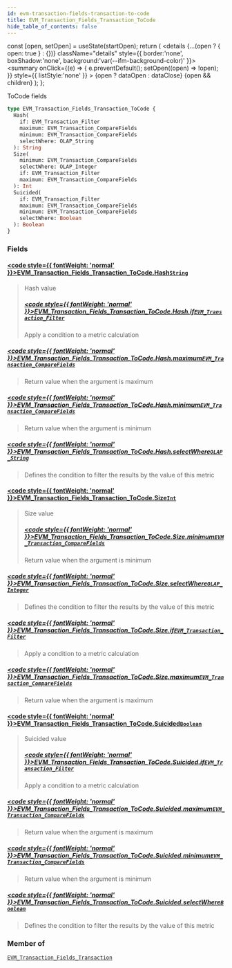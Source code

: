 ```yaml
---
id: evm-transaction-fields-transaction-to-code
title: EVM_Transaction_Fields_Transaction_ToCode
hide_table_of_contents: false
---
```







  const [open, setOpen] = useState(startOpen);
  return (
    <details {...(open ? { open: true } : {})} className="details" style={{ border:'none', boxShadow:'none', background:'var(--ifm-background-color)' }}>
      <summary
        onClick={(e) => {
          e.preventDefault();
          setOpen((open) => !open);
        }}
        style={{ listStyle:'none' }}
      >
      {open ? dataOpen : dataClose}
      </summary>
      {open && children}
    </details>
  );
};








ToCode fields


```graphql
type EVM_Transaction_Fields_Transaction_ToCode {
  Hash(
    if: EVM_Transaction_Filter
    maximum: EVM_Transaction_CompareFields
    minimum: EVM_Transaction_CompareFields
    selectWhere: OLAP_String
  ): String
  Size(
    minimum: EVM_Transaction_CompareFields
    selectWhere: OLAP_Integer
    if: EVM_Transaction_Filter
    maximum: EVM_Transaction_CompareFields
  ): Int
  Suicided(
    if: EVM_Transaction_Filter
    maximum: EVM_Transaction_CompareFields
    minimum: EVM_Transaction_CompareFields
    selectWhere: Boolean
  ): Boolean
}
```




### Fields

#### [<code style={{ fontWeight: 'normal' }}>EVM_Transaction_Fields_Transaction_ToCode.<b>Hash</b></code>](#)<Bullet />[`String`](/docs/graphql-reference/scalars/string) <Badge class="badge badge--secondary" text="scalar"/> 
> 
> 
> Hash value
> ##### [<code style={{ fontWeight: 'normal' }}>EVM_Transaction_Fields_Transaction_ToCode.Hash.<b>if</b></code>](#)<Bullet />[`EVM_Transaction_Filter`](/docs/graphql-reference/inputs/evm-transaction-filter) <Badge class="badge badge--secondary" text="input"/> 
> 
> 
> Apply a condition to a metric calculation
> 

##### [<code style={{ fontWeight: 'normal' }}>EVM_Transaction_Fields_Transaction_ToCode.Hash.<b>maximum</b></code>](#)<Bullet />[`EVM_Transaction_CompareFields`](/docs/graphql-reference/enums/evm-transaction-compare-fields) <Badge class="badge badge--secondary" text="enum"/> 
> 
> 
> Return value when the argument is maximum
> 

##### [<code style={{ fontWeight: 'normal' }}>EVM_Transaction_Fields_Transaction_ToCode.Hash.<b>minimum</b></code>](#)<Bullet />[`EVM_Transaction_CompareFields`](/docs/graphql-reference/enums/evm-transaction-compare-fields) <Badge class="badge badge--secondary" text="enum"/> 
> 
> 
> Return value when the argument is minimum
> 

##### [<code style={{ fontWeight: 'normal' }}>EVM_Transaction_Fields_Transaction_ToCode.Hash.<b>selectWhere</b></code>](#)<Bullet />[`OLAP_String`](/docs/graphql-reference/inputs/olap-string) <Badge class="badge badge--secondary" text="input"/> 
> 
> 
> Defines the condition to filter the results by the value of this metric
> 

#### [<code style={{ fontWeight: 'normal' }}>EVM_Transaction_Fields_Transaction_ToCode.<b>Size</b></code>](#)<Bullet />[`Int`](/docs/graphql-reference/scalars/int) <Badge class="badge badge--secondary" text="scalar"/> 
> 
> 
> Size value
> ##### [<code style={{ fontWeight: 'normal' }}>EVM_Transaction_Fields_Transaction_ToCode.Size.<b>minimum</b></code>](#)<Bullet />[`EVM_Transaction_CompareFields`](/docs/graphql-reference/enums/evm-transaction-compare-fields) <Badge class="badge badge--secondary" text="enum"/> 
> 
> 
> Return value when the argument is minimum
> 

##### [<code style={{ fontWeight: 'normal' }}>EVM_Transaction_Fields_Transaction_ToCode.Size.<b>selectWhere</b></code>](#)<Bullet />[`OLAP_Integer`](/docs/graphql-reference/inputs/olap-integer) <Badge class="badge badge--secondary" text="input"/> 
> 
> 
> Defines the condition to filter the results by the value of this metric
> 

##### [<code style={{ fontWeight: 'normal' }}>EVM_Transaction_Fields_Transaction_ToCode.Size.<b>if</b></code>](#)<Bullet />[`EVM_Transaction_Filter`](/docs/graphql-reference/inputs/evm-transaction-filter) <Badge class="badge badge--secondary" text="input"/> 
> 
> 
> Apply a condition to a metric calculation
> 

##### [<code style={{ fontWeight: 'normal' }}>EVM_Transaction_Fields_Transaction_ToCode.Size.<b>maximum</b></code>](#)<Bullet />[`EVM_Transaction_CompareFields`](/docs/graphql-reference/enums/evm-transaction-compare-fields) <Badge class="badge badge--secondary" text="enum"/> 
> 
> 
> Return value when the argument is maximum
> 

#### [<code style={{ fontWeight: 'normal' }}>EVM_Transaction_Fields_Transaction_ToCode.<b>Suicided</b></code>](#)<Bullet />[`Boolean`](/docs/graphql-reference/scalars/boolean) <Badge class="badge badge--secondary" text="scalar"/> 
> 
> 
> Suicided value
> ##### [<code style={{ fontWeight: 'normal' }}>EVM_Transaction_Fields_Transaction_ToCode.Suicided.<b>if</b></code>](#)<Bullet />[`EVM_Transaction_Filter`](/docs/graphql-reference/inputs/evm-transaction-filter) <Badge class="badge badge--secondary" text="input"/> 
> 
> 
> Apply a condition to a metric calculation
> 

##### [<code style={{ fontWeight: 'normal' }}>EVM_Transaction_Fields_Transaction_ToCode.Suicided.<b>maximum</b></code>](#)<Bullet />[`EVM_Transaction_CompareFields`](/docs/graphql-reference/enums/evm-transaction-compare-fields) <Badge class="badge badge--secondary" text="enum"/> 
> 
> 
> Return value when the argument is maximum
> 

##### [<code style={{ fontWeight: 'normal' }}>EVM_Transaction_Fields_Transaction_ToCode.Suicided.<b>minimum</b></code>](#)<Bullet />[`EVM_Transaction_CompareFields`](/docs/graphql-reference/enums/evm-transaction-compare-fields) <Badge class="badge badge--secondary" text="enum"/> 
> 
> 
> Return value when the argument is minimum
> 

##### [<code style={{ fontWeight: 'normal' }}>EVM_Transaction_Fields_Transaction_ToCode.Suicided.<b>selectWhere</b></code>](#)<Bullet />[`Boolean`](/docs/graphql-reference/scalars/boolean) <Badge class="badge badge--secondary" text="scalar"/> 
> 
> 
> Defines the condition to filter the results by the value of this metric
> 



### Member of

[`EVM_Transaction_Fields_Transaction`](/docs/graphql-reference/objects/evm-transaction-fields-transaction)  <Badge class="badge badge--secondary" text="object"/>


